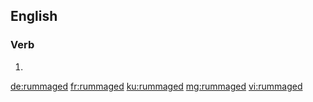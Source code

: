 ==English==

===Verb===
{{head|en|verb form}}

# {{en-past of|rummage}}

[[de:rummaged]]
[[fr:rummaged]]
[[ku:rummaged]]
[[mg:rummaged]]
[[vi:rummaged]]